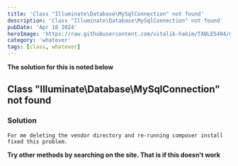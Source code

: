 ```yaml
---
title: 'Class "Illuminate\Database\MySqlConnection" not found'
description: 'Class "Illuminate\Database\MySqlConnection" not found'
pubDate: 'Apr 16 2024'
heroImage: 'https://raw.githubusercontent.com/vitalik-hakim/TABLES404/main/error_b/misc.png'
category: 'whatever'
tags: [class, whatever]
---
```


**The solution for this is noted below**

## Class "Illuminate\Database\MySqlConnection" not found

### Solution

```whatever
For me deleting the vendor directory and re-running composer install fixed this problem.
```

**Try other methods by searching on the site. That is if this doesn't work**
